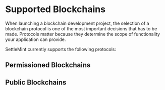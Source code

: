 # Supported Blockchains

When launching a blockchain development project, the selection of a blockchain protocol is one of the most important decisions that has to be made. Protocols matter because they determine the scope of functionality your application can provide.

SettleMint currently supports the following protocols:


## Permissioned Blockchains

<div className="row">
<div className="col">
  <ContentCard
    image={Besu}
    title="Hyperledger Besu"
    description="Ethereum client designed to be enterprise-friendly"
    page="/documentation/docs/blockchain-guides/Hyperledger-Besu/enterprise-ethereum-the-basics/"
  />
</div>

 <div className="col">
    <ContentCard
        image={Fabric}
        title="Hyperledger Fabric"
        description="An enterprise-grade permissioned distributed ledger"
        page="/documentation/docs/blockchain-guides/Hyperledger-Fabric/hyperledger-fabric-the-basics/"
        />
 </div>
</div>

<div className="col">
  <ContentCard
    image={Quorum}
    title="Quorum"
    description="An implementation of Ethereum supporting data privacy"
    page=""
    />
 </div>
 </div>

## Public Blockchains

<div className="row">

<div className="col">
  <ContentCard
    image={Ethereum}
    title="Etheruem"
    description="Geth. Mainnet, Sepolia Testnet & Holesky Testnet. Full nodes"
    page="/documentation/docs/blockchain-guides/Ethereum/ethereum-the-basics/"
  />
</div>

<div className="col">
  <ContentCard
    image={Avalanche}
    title="Avalanche"
    description="Mainnet & Fuji testnet. Full nodes"
    page="/documentation/docs/blockchain-guides/Avalanche/avalanche-the-basics/"
  />
</div>
</div>

<div className="row">

<div className="col">
  <ContentCard
    image={Binance}
    title="Binance Smart Chain"
    description="Mainnet & Testnet. Full nodes"
    page="/documentation/docs/blockchain-guides/Binance-Smart-Chain/binance-smart-chain-the-basics/"
  />
</div>

<div className="col">
  <ContentCard
    image={Polygon}
    title="Polygon"
    description="Mainnet & Mumbai Testnet. Full node"
    page="/documentation/docs/blockchain-guides/Polygon/polygon-the-basics/"
  />
</div>
</div>

<div className="row">

<div className="col">
  <ContentCard
    image={zkevm}
    title="Polygon zkEVM"
    description="Mainnet & Testnet. Full nodes"
    page="/documentation/docs/blockchain-guides/Polygon-zkEVM/polygon-zkevm-the-basics/"
  />
</div>

<div className="col">
  <ContentCard
    image={Arbitrum}
    title="Arbitrum"
    description="Mainnet & Testnet. Full nodes"
    page="/documentation/docs/blockchain-guides/Arbitrum/arbitrum-the-basics/"
  />
</div>
</div>

<div className="row">

<div className="col">
  <ContentCard
    image={Optimism}
    title="Optimism"
    description="OP Mainnet & OP Goerli. Full nodes"
    page="/documentation/docs/blockchain-guides/Optimism/optimism-the-basics/"
  />
</div>

<div className="col">
  <ContentCard
    image={Hedera}
    title="Hedera"
    description="Hedera Mainnet & Testnet. Full nodes"
    page="/documentation/docs/blockchain-guides/Hedera/hedera-the-basics/"
  />
</div>
</div>
